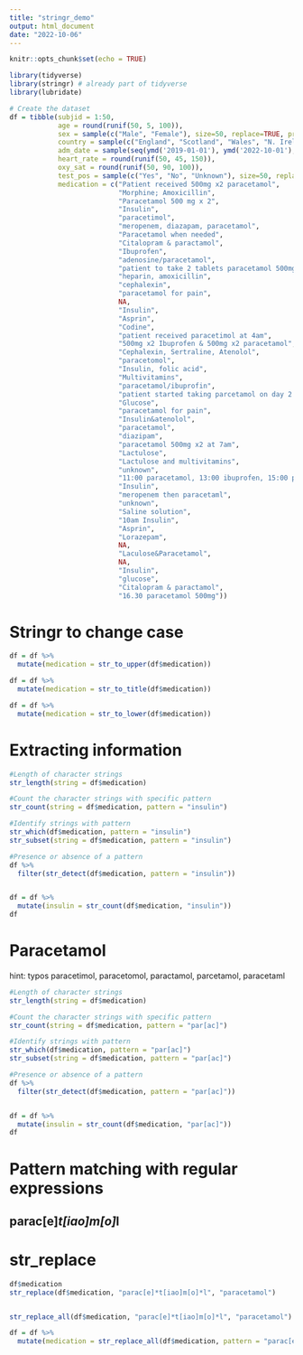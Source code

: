 ```yaml
---
title: "stringr_demo"
output: html_document
date: "2022-10-06"
---
```


```r
knitr::opts_chunk$set(echo = TRUE)
```

```r
library(tidyverse)
library(stringr) # already part of tidyverse
library(lubridate)

# Create the dataset 
df = tibble(subjid = 1:50,
            age = round(runif(50, 5, 100)),
            sex = sample(c("Male", "Female"), size=50, replace=TRUE, prob=c(0.49,0.50)),
            country = sample(c("England", "Scotland", "Wales", "N. Ireland"), size=50, replace=TRUE, prob=c(0.7, 0.16, 0.09, 0.05)),
            adm_date = sample(seq(ymd('2019-01-01'), ymd('2022-10-01'), by = "day"), size = 50, replace=TRUE),
            heart_rate = round(runif(50, 45, 150)),
            oxy_sat = round(runif(50, 90, 100)),
            test_pos = sample(c("Yes", "No", "Unknown"), size=50, replace=TRUE, prob=c(0.33,0.60, 0.07)),
            medication = c("Patient received 500mg x2 paracetamol", 
                           "Morphine; Amoxicillin", 
                           "Paracetamol 500 mg x 2", 
                           "Insulin", 
                           "paracetimol", 
                           "meropenem, diazapam, paracetamol",
                           "Paracetamol when needed",
                           "Citalopram & paractamol",
                           "Ibuprofen",
                           "adenosine/paracetamol",
                           "patient to take 2 tablets paracetamol 500mg every 4 hours",
                           "heparin, amoxicillin",
                           "cephalexin",
                           "paracetamol for pain",
                           NA,
                           "Insulin",
                           "Asprin",
                           "Codine",
                           "patient received paracetimol at 4am",
                           "500mg x2 Ibuprofen & 500mg x2 paracetamol",
                           "Cephalexin, Sertraline, Atenolol",
                           "paracetomol",
                           "Insulin, folic acid",
                           "Multivitamins",
                           "paracetamol/ibuprofin",
                           "patient started taking parcetamol on day 2 of admission",
                           "Glucose",
                           "paracetamol for pain",
                           "Insulin&atenolol",
                           "paracetamol",
                           "diazipam",
                           "paracetamol 500mg x2 at 7am",
                           "Lactulose",
                           "Lactulose and multivitamins",
                           "unknown",
                           "11:00 paracetamol, 13:00 ibuprofen, 15:00 paracetimol",
                           "Insulin",
                           "meropenem then paracetaml",
                           "unknown",
                           "Saline solution",
                           "10am Insulin",
                           "Asprin",
                           "Lorazepam",
                           NA,
                           "Laculose&Paracetamol",
                           NA,
                           "Insulin",
                           "glucose",
                           "Citalopram & paractamol",
                           "16.30 paracetamol 500mg"))
```

# Stringr to change case 
```r
df = df %>% 
  mutate(medication = str_to_upper(df$medication))

df = df %>% 
  mutate(medication = str_to_title(df$medication))

df = df %>% 
  mutate(medication = str_to_lower(df$medication))
```

# Extracting information
```r
#Length of character strings
str_length(string = df$medication)

#Count the character strings with specific pattern 
str_count(string = df$medication, pattern = "insulin")

#Identify strings with pattern
str_which(df$medication, pattern = "insulin")
str_subset(string = df$medication, pattern = "insulin")

#Presence or absence of a pattern
df %>% 
  filter(str_detect(df$medication, pattern = "insulin"))


df = df %>% 
  mutate(insulin = str_count(df$medication, "insulin"))
df

```

# Paracetamol
hint: typos paracetimol, paracetomol, paractamol, parcetamol, paracetaml

```r

#Length of character strings
str_length(string = df$medication)

#Count the character strings with specific pattern 
str_count(string = df$medication, pattern = "par[ac]")

#Identify strings with pattern
str_which(df$medication, pattern = "par[ac]")
str_subset(string = df$medication, pattern = "par[ac]")

#Presence or absence of a pattern
df %>% 
  filter(str_detect(df$medication, pattern = "par[ac]"))


df = df %>% 
  mutate(insulin = str_count(df$medication, "par[ac]"))
df

```

# Pattern matching with regular expressions 
## parac[e]*t[iao]m[o]*l

# str_replace

```r
df$medication
str_replace(df$medication, "parac[e]*t[iao]m[o]*l", "paracetamol")


str_replace_all(df$medication, "parac[e]*t[iao]m[o]*l", "paracetamol")
```




```r
df = df %>% 
  mutate(medication = str_replace_all(df$medication, pattern = "parac[e]*t[iao]m[o]*l", replacement = "paracetamol"))
```

